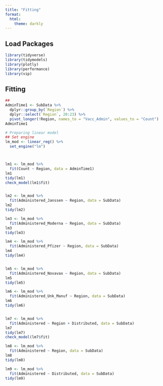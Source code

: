 ```yaml
---
title: "Fitting"
format:
  html:
    theme: darkly
---
```


## Load Packages
```r
library(tidyverse)
library(tidymodels)
library(plotly)
library(performance)
library(vip)
```


## Fitting
```r
##
AdminTime1 <- SubData %>%
  dplyr::group_by(`Region`) %>%
  dplyr::select(`Region`, 20:23) %>%
  pivot_longer(!Region, names_to = "Vacc_Admin", values_to = "Count")
AdminTime1

# Preparing linear model
## Set engine
lm_mod <- linear_reg() %>%
  set_engine("lm")



lm1 <- lm_mod %>%
  fit(Count ~ Region, data = AdminTime1)
lm1
tidy(lm1)
check_model(lm1$fit)


lm2 <- lm_mod %>%
  fit(Administered_Janssen ~ Region, data = SubData)
lm2
tidy(lm2)

lm3 <- lm_mod %>%
  fit(Administered_Moderna ~ Region, data = SubData)
lm3
tidy(lm3)

lm4 <- lm_mod %>%
  fit(Administered_Pfizer ~ Region, data = SubData)
lm4
tidy(lm4)


lm5 <- lm_mod %>%
  fit(Administered_Novavax ~ Region, data = SubData)
lm5
tidy(lm5)

lm6 <- lm_mod %>%
  fit(Administered_Unk_Manuf ~ Region, data = SubData)
lm6
tidy(lm6)


lm7 <- lm_mod %>%
  fit(Administered ~ Region + Distributed, data = SubData)
lm7
tidy(lm7)
check_model(lm7$fit)

lm8 <- lm_mod %>%
  fit(Administered ~ Region, data = SubData)
lm8
tidy(lm8)

lm9 <- lm_mod %>%
  fit(Administered ~ Distributed, data = SubData)
tidy(lm9)


```














































